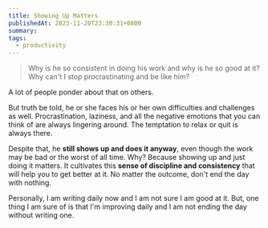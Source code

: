 ```yaml
---
title: Showing Up Matters
publishedAt: 2023-11-20T23:30:31+0800
summary:
tags:
  - productivity
---
```


> Why is he so consistent in doing his work and why is he so good at it? Why can't I stop procrastinating and be like him?

A lot of people ponder about that on others.

But truth be told, he or she faces his or her own difficulties and challenges as well.
Procrastination, laziness, and all the negative emotions that you can think of are always lingering around.
The temptation to relax or quit is always there.

Despite that, he **still shows up and does it anyway**, even though the work may be bad or the worst of all time.
Why? Because showing up and just doing it matters.
It cultivates this **sense of discipline and consistency** that will help you to get better at it.
No matter the outcome, don't end the day with nothing.

Personally, I am writing daily now and I am not sure I am good at it. But, one thing I am sure of is that I'm improving daily and I am not ending the day without writing one.
